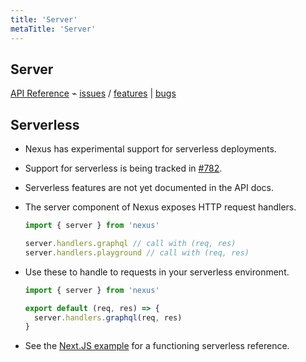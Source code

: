 ```yaml
---
title: 'Server'
metaTitle: 'Server'
---
```


## Server

[API Reference](/api/modules/main/exports/server) ⌁ [issues](https://nxs.li/issues/component/server) / [features](https://nxs.li/issues/components/server/features) | [bugs](https://nxs.li/issues/component/server/bugs)

## Serverless

- Nexus has experimental support for serverless deployments.
- Support for serverless is being tracked in [#782](https://github.com/graphql-nexus/nexus/issues/782).
- Serverless features are not yet documented in the API docs.
- The server component of Nexus exposes HTTP request handlers.

  ```ts
  import { server } from 'nexus'

  server.handlers.graphql // call with (req, res)
  server.handlers.playground // call with (req, res)
  ```

* Use these to handle to requests in your serverless environment.

  ```ts
  import { server } from 'nexus'

  export default (req, res) => {
    server.handlers.graphql(req, res)
  }
  ```

* See the [Next.JS example](https://github.com/graphql-nexus/examples/tree/master/with-nextjs) for a functioning serverless reference.
